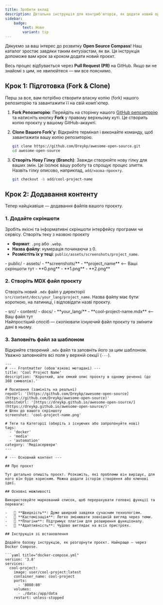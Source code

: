 ```yaml
---
title: Зробити вклад
description: Детальна інструкція для контриб'юторів, як додати новий open-source проєкт до нашого каталогу через Pull Request на GitHub.
sidebar:
    badge:
        text: Нове
        variant: tip
---
```



Дякуємо за ваш інтерес до розвитку **Open Source Compass**! Наш каталог зростає завдяки таким ентузіастам, як ви. Ця інструкція допоможе вам крок за кроком додати новий проєкт.

Весь процес відбувається через **Pull Request (PR)** на GitHub. Якщо ви не знайомі з цим, не хвилюйтеся — ми все пояснимо.

## Крок 1: Підготовка (Fork & Clone)

Перш за все, вам потрібно створити власну копію (fork) нашого репозиторію та завантажити її на свій комп'ютер.

1.  **Fork Репозиторію**: Перейдіть на сторінку нашого [GitHub репозиторію](https://github.com/Dreykp/awesome-open-source) та натисніть кнопку **Fork** у правому верхньому куті. Це створить копію проєкту у вашому GitHub-акаунті.

2.  **Clone Вашого Fork'у**: Відкрийте термінал і виконайте команду, щоб завантажити вашу копію репозиторію.
    ```bash
    git clone https://github.com/Dreykp/awesome-open-source.git
    cd awesome-open-source
    ```

3.  **Створіть Нову Гілку (Branch)**: Завжди створюйте нову гілку для ваших змін. Це ізолює вашу роботу та спрощує процес злиття. Назвіть гілку описово, наприклад, `add/назва-проєкту`.
    ```bash
    git checkout -b add/cool-project-name
    ```

## Крок 2: Додавання контенту

Тепер найцікавіше — додавання файлів вашого проєкту.

### 1. Додайте скріншоти

Зробіть якісні та інформативні скріншоти інтерфейсу програми чи сервісу.
Створіть теку з назвою проєкту

-   **Формат**: `.png` або `.webp`.
-   **Назва файлу**: нумерація починаючи з 0.
-   **Розмістіть їх у теці**: `public/assets/screenshots/project_name`.

<FileTree>
- public/
  - assets/
    - **screenshots/**
      - **project_name** &lt;-- Ваші скріншоти тут
        - **0.png**
        - **1.png**
        - **2.png**
</FileTree>

### 2. Створіть MDX файл проєкту

Створіть новий `.mdx` файл у директорії `src/content/docs/your_lang/project_name`. Назва файлу має бути короткою, на латиниці, і відповідати назві проєкту.

<FileTree>
- src/
  - content/
    - docs/
      - **your_lang/**
        - **cool-project-name.mdx** &lt;-- Ваш файл тут
</FileTree>

<Aside type="tip">
Найпростіший спосіб — скопіювати існуючий файл проєкту та змінити дані в ньому.
</Aside>

### 3. Заповніть файл за шаблоном

Відкрийте створений `.mdx` файл та заповніть його за цим шаблоном. Уважно заповнюйте всі поля у верхній секції (`---`).

```mdx
---
# --- Frontmatter (обов'язкові метадані) ---
title: 'Cool Project Name'
description: 'Короткий, але ємкий опис проєкту в одному реченні (до 160 символів).'

# Посилання (замініть на реальні)
repoUrl: '[https://github.com/Dreykp/awesome-open-source](https://github.com/Dreykp/awesome-open-source)'
websiteUrl: '[https://dreykp.github.io/awesome-open-source/](https://dreykp.github.io/awesome-open-source/)'
# Шлях до вашого скріншоту
screenshot: 'cool-project-name.png'

# Теги та Категорії (оберіть з існуючих або запропонуйте нові)
tags:
  - 'docker'
  - 'media'
  - 'automation'
category: 'Медіасервери'
---

# --- Основний контент ---

## Про проєкт

Тут детально опишіть проєкт. Розкажіть, які проблеми він вирішує, для кого він буде корисним. Можна додати історію створення або ключові ідеї.

## Основні можливості

Використовуйте маркований список, щоб перерахувати головні функції та переваги:

-   🚀 **Швидкість**: Дуже швидкий завдяки сучасним технологіям.
-   🎨 **Кастомізація**: Легко змінювати зовнішній вигляд через теми.
-   🔌 **Плагіни**: Підтримує плагіни для розширення функціоналу.
-   📱 **Адаптивність**: Чудово виглядає на всіх пристроях.

## Інструкція зі встановлення

Додайте базову інструкцію, як розгорнути проєкт. Найкраще — через Docker Compose.

```yaml title="docker-compose.yml"
version: '3.8'
services:
  cool-project:
    image: user/cool-project:latest
    container_name: cool-project
    ports:
      - '8080:80'
    volumes:
      - ./data:/app/data
    restart: unless-stopped